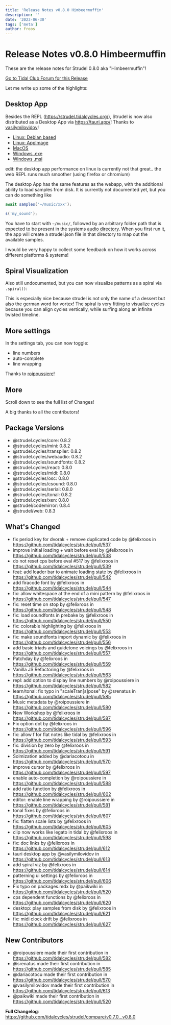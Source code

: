 ```yaml
---
title: 'Release Notes v0.8.0 Himbeermuffin'
description: ''
date: '2023-06-30'
tags: ['meta']
author: froos
---
```



# Release Notes v0.8.0 Himbeermuffin

These are the release notes for Strudel 0.8.0 aka "Himbeermuffin"!

[Go to Tidal Club Forum for this Release](https://club.tidalcycles.org/t/strudel-0-8-0-released/4769)

Let me write up some of the highlights:

## Desktop App

Besides the REPL (https://strudel.tidalcycles.org/), Strudel is now also distributed as a Desktop App via https://tauri.app/! Thanks to [vasilymilovidov](https://github.com/vasilymilovidov)!

- [Linux: Debian based](https://github.com/tidalcycles/strudel/releases/download/v0.8.0/strudel_0.1.0_amd64.deb)
- [Linux: AppImage](https://github.com/tidalcycles/strudel/releases/download/v0.8.0/strudel_0.1.0_amd64.AppImage)
- [MacOS](https://github.com/tidalcycles/strudel/releases/download/v0.8.0/Strudel_0.1.0_x64.dmg)
- [Windows .exe](https://github.com/tidalcycles/strudel/releases/download/v0.8.0/Strudel_0.1.0_x64-setup.exe)
- [Windows .msi](https://github.com/tidalcycles/strudel/releases/download/v0.8.0/Strudel_0.1.0_x64_en-US.msi)

edit: the desktop app performance on linux is currently not that great.. the web REPL runs much smoother (using firefox or chromium)

The desktop App has the same features as the webapp, with the additional ability to load samples from disk. It is currently not documented yet, but you can do something like

```js
await samples('~/music/xxx');

s('my_sound');
```

You have to start with `~/music/`, followed by an arbitrary folder path that is expected to be present in the systems [audio directory](https://tauri.app/v1/api/js/path/#audiodir).
When you first run it, the app will create a strudel.json file in that directory to map out the available samples.

I would be very happy to collect some feedback on how it works across different platforms & systems!

## Spiral Visualization

Also still undocumented, but you can now visualize patterns as a spiral via `.spiral()`:

<BlogVideo src="https://github.com/tidalcycles/strudel/assets/12023032/05bc2dba-b304-4298-9465-a1a6fafe5ded" />

This is especially nice because strudel is not only the name of a dessert but also the german word for vortex! The spiral is very fitting to visualize cycles because you can align cycles vertically, while surfing along an infinite twisted timeline.

## More settings

In the settings tab, you can now toggle:

- line numbers
- auto-complete
- line wrapping

Thanks to [roipoussiere](https://github.com/roipoussiere)!

## More

Scroll down to see the full list of Changes!

A big thanks to all the contributors!

## Package Versions

- @strudel.cycles/core: 0.8.2
- @strudel.cycles/mini: 0.8.2
- @strudel.cycles/transpiler: 0.8.2
- @strudel.cycles/webaudio: 0.8.2
- @strudel.cycles/soundfonts: 0.8.2
- @strudel.cycles/react: 0.8.0
- @strudel.cycles/midi: 0.8.0
- @strudel.cycles/osc: 0.8.0
- @strudel.cycles/csound: 0.8.0
- @strudel.cycles/serial: 0.8.0
- @strudel.cycles/tonal: 0.8.2
- @strudel.cycles/xen: 0.8.0
- @strudel/codemirror: 0.8.4
- @strudel/web: 0.8.3

## What's Changed

- fix period key for dvorak + remove duplicated code by @felixroos in https://github.com/tidalcycles/strudel/pull/537
- improve initial loading + wait before eval by @felixroos in https://github.com/tidalcycles/strudel/pull/538
- do not reset cps before eval #517 by @felixroos in https://github.com/tidalcycles/strudel/pull/539
- feat: add loader bar to animate loading state by @felixroos in https://github.com/tidalcycles/strudel/pull/542
- add firacode font by @felixroos in https://github.com/tidalcycles/strudel/pull/544
- fix: allow whitespace at the end of a mini pattern by @felixroos in https://github.com/tidalcycles/strudel/pull/547
- fix: reset time on stop by @felixroos in https://github.com/tidalcycles/strudel/pull/548
- fix: load soundfonts in prebake by @felixroos in https://github.com/tidalcycles/strudel/pull/550
- fix: colorable highlighting by @felixroos in https://github.com/tidalcycles/strudel/pull/553
- fix: make soundfonts import dynamic by @felixroos in https://github.com/tidalcycles/strudel/pull/556
- add basic triads and guidetone voicings by @felixroos in https://github.com/tidalcycles/strudel/pull/557
- Patchday by @felixroos in https://github.com/tidalcycles/strudel/pull/559
- Vanilla JS Refactoring by @felixroos in https://github.com/tidalcycles/strudel/pull/563
- repl: add option to display line numbers by @roipoussiere in https://github.com/tidalcycles/strudel/pull/582
- learn/tonal: fix typo in "scaleTran[s]pose" by @srenatus in https://github.com/tidalcycles/strudel/pull/585
- Music metadata by @roipoussiere in https://github.com/tidalcycles/strudel/pull/580
- New Workshop by @felixroos in https://github.com/tidalcycles/strudel/pull/587
- Fix option dot by @felixroos in https://github.com/tidalcycles/strudel/pull/596
- fix: allow f for flat notes like tidal by @felixroos in https://github.com/tidalcycles/strudel/pull/593
- fix: division by zero by @felixroos in https://github.com/tidalcycles/strudel/pull/591
- Solmization added by @dariacotocu in https://github.com/tidalcycles/strudel/pull/570
- improve cursor by @felixroos in https://github.com/tidalcycles/strudel/pull/597
- enable auto-completion by @roipoussiere in https://github.com/tidalcycles/strudel/pull/588
- add ratio function by @felixroos in https://github.com/tidalcycles/strudel/pull/602
- editor: enable line wrapping by @roipoussiere in https://github.com/tidalcycles/strudel/pull/581
- tonal fixes by @felixroos in https://github.com/tidalcycles/strudel/pull/607
- fix: flatten scale lists by @felixroos in https://github.com/tidalcycles/strudel/pull/605
- clip now works like legato in tidal by @felixroos in https://github.com/tidalcycles/strudel/pull/598
- fix: doc links by @felixroos in https://github.com/tidalcycles/strudel/pull/612
- tauri desktop app by @vasilymilovidov in https://github.com/tidalcycles/strudel/pull/613
- add spiral viz by @felixroos in https://github.com/tidalcycles/strudel/pull/614
- patterning ui settings by @felixroos in https://github.com/tidalcycles/strudel/pull/606
- Fix typo on packages.mdx by @paikwiki in https://github.com/tidalcycles/strudel/pull/520
- cps dependent functions by @felixroos in https://github.com/tidalcycles/strudel/pull/620
- desktop: play samples from disk by @felixroos in https://github.com/tidalcycles/strudel/pull/621
- fix: midi clock drift by @felixroos in https://github.com/tidalcycles/strudel/pull/627

## New Contributors

- @roipoussiere made their first contribution in https://github.com/tidalcycles/strudel/pull/582
- @srenatus made their first contribution in https://github.com/tidalcycles/strudel/pull/585
- @dariacotocu made their first contribution in https://github.com/tidalcycles/strudel/pull/570
- @vasilymilovidov made their first contribution in https://github.com/tidalcycles/strudel/pull/613
- @paikwiki made their first contribution in https://github.com/tidalcycles/strudel/pull/520

**Full Changelog**: https://github.com/tidalcycles/strudel/compare/v0.7.0...v0.8.0
